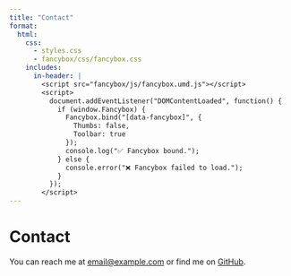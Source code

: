 ```yaml
---
title: "Contact"
format:
  html:
    css:
      - styles.css
      - fancybox/css/fancybox.css
    includes:
      in-header: |
        <script src="fancybox/js/fancybox.umd.js"></script>
        <script>
          document.addEventListener("DOMContentLoaded", function() {
            if (window.Fancybox) {
              Fancybox.bind("[data-fancybox]", {
                Thumbs: false,
                Toolbar: true
              });
              console.log("✅ Fancybox bound.");
            } else {
              console.error("❌ Fancybox failed to load.");
            }
          });
        </script>
---
```


# Contact

You can reach me at [email@example.com](mailto:email@example.com) or find me on [GitHub](https://github.com/).
